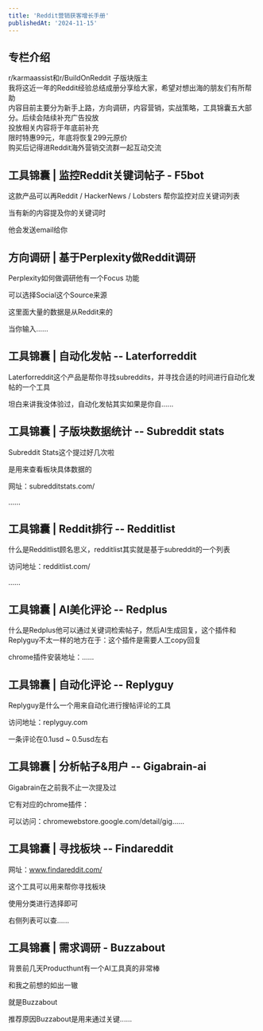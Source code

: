 ```yaml
---
title: 'Reddit营销获客增长手册'
publishedAt: '2024-11-15'
---
```


## 专栏介绍

r/karmaassist和r/BuildOnReddit 子版块版主  
我将这近一年的Reddit经验总结成册分享给大家，希望对想出海的朋友们有所帮助  
内容目前主要分为新手上路，方向调研，内容营销，实战策略，工具锦囊五大部分。后续会陆续补充广告投放  
投放相关内容将于年底前补充  
限时特惠99元，年底将恢复299元原价  
购买后记得进Reddit海外营销交流群一起互动交流

## 工具锦囊 | 监控Reddit关键词帖子 - F5bot
这款产品可以再Reddit / HackerNews / Lobsters 帮你监控对应关键词列表

当有新的内容提及你的关键词时

他会发送email给你

## 方向调研 | 基于Perplexity做Reddit调研
Perplexity如何做调研他有一个Focus 功能

可以选择Social这个Source来源

这里面大量的数据是从Reddit来的

当你输入......

## 工具锦囊 | 自动化发帖 -- Laterforreddit
Laterforreddit这个产品是帮你寻找subreddits，并寻找合适的时间进行自动化发帖的一个工具

坦白来讲我没体验过，自动化发帖其实如果是你自......

## 工具锦囊 | 子版块数据统计 -- Subreddit stats
Subreddit Stats这个提过好几次啦

是用来查看板块具体数据的

网址：subredditstats.com/

......

## 工具锦囊 | Reddit排行 -- Redditlist
什么是Redditlist顾名思义，redditlist其实就是基于subreddit的一个列表

访问地址：redditlist.com/

......

## 工具锦囊 | AI美化评论 -- Redplus
什么是Redplus他可以通过关键词检索帖子，然后AI生成回复，这个插件和Replyguy不太一样的地方在于：这个插件是需要人工copy回复

chrome插件安装地址：......

## 工具锦囊 | 自动化评论 -- Replyguy
Replyguy是什么一个用来自动化进行搜帖评论的工具

访问地址：replyguy.com 

一条评论在0.1usd ~ 0.5usd左右

## 工具锦囊 | 分析帖子&amp;用户 -- Gigabrain-ai
Gigabrain在之前我不止一次提及过

它有对应的chrome插件：

可以访问：chromewebstore.google.com/detail/gig......

## 工具锦囊 | 寻找板块 -- Findareddit
网址：www.findareddit.com/

这个工具可以用来帮你寻找板块

使用分类进行选择即可

右侧列表可以查......

## 工具锦囊 | 需求调研 - Buzzabout
背景前几天Producthunt有一个AI工具真的非常棒

和我之前想的如出一辙

就是Buzzabout

推荐原因Buzzabout是用来通过关键......

